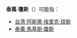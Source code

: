 '''泰萬·瓊斯'''（{{lang-en|Taiwan Jones}}）可能指：
*[[台湾·阿斯蒂·埃里克·琼斯|台湾·阿斯蒂·埃里克·琼斯]]
*[[泰萬·馬基斯·瓊斯|泰萬·馬基斯·瓊斯]]
{{Disambiguation|cat=四字人名消歧义}}